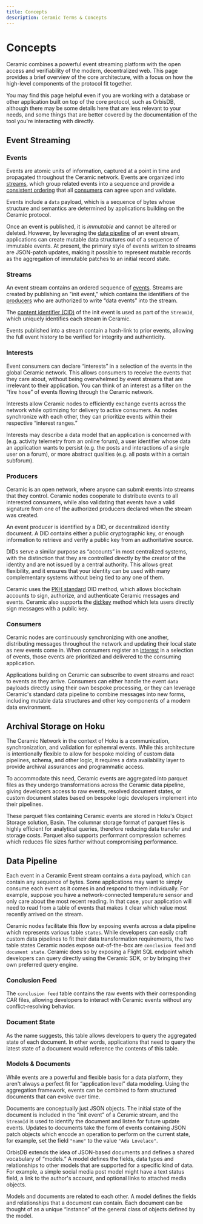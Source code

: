 ```yaml
---
title: Concepts
description: Ceramic Terms & Concepts
---
```


# Concepts

Ceramic combines a powerful event streaming platform with the open access and verifiability of the modern, decentralized web. This page provides a brief overview of the core architecture, with a focus on how the high-level components of the protocol fit together.

You may find this page helpful even if you are working with a database or other application built on top of the core protocol, such as OrbisDB, although there may be some details here that are less relevant to your needs, and some things that are better covered by the documentation of the tool you're interacting with directly.

## Event Streaming

### Events

Events are atomic units of information, captured at a point in time and propagated throughout the Ceramic network. Events are organized into [streams](#streams), which group related events into a sequence and provide a [consistent ordering](#consistent-ordering) that all [consumers](#consumers) can agree upon and validate.

Events include a `data` payload, which is a sequence of bytes whose structure and semantics are determined by applications building on the Ceramic protocol.

Once an event is published, it is *immutable* and cannot be altered or deleted. However, by leveraging the [data pipeline](#data-pipeline) of an event stream, applications can create mutable data structures out of a sequence of immutable events. At present, the primary style of events written to streams are JSON-patch updates, making it possible to represent mutable records as the aggregation of immutable patches to an initial record state.

### Streams

An event stream contains an ordered sequence of [events](#events). Streams are created by publishing an "init event," which contains the identifiers of the [producers](#producers) who are authorized to write “data events” into the stream.

The [content identifier (CID)](https://docs.ipfs.tech/concepts/content-addressing/) of the init event is used as part of the `StreamId`, which uniquely identifies each stream in Ceramic.

Events published into a stream contain a hash-link to prior events, allowing the full event history to be verified for integrity and authenticity.

### Interests

Event consumers can declare “interests” in a selection of the events in the global Ceramic network. This allows consumers to receive the events that they care about, without being overwhelmed by event streams that are irrelevant to their application. You can think of an interest as a filter on the “fire hose” of events flowing through the Ceramic network. 

Interests allow Ceramic nodes to efficiently exchange events across the network while optimizing for delivery to active consumers. As nodes synchronize with each other, they can prioritize events within their respective “interest ranges.”

Interests may describe a data model that an application is concerned with (e.g. activity telemetry from an online forum), a user identifier whose data an application wants to persist (e.g. the posts and interactions of a single user on a forum), or more abstract qualities (e.g. all posts within a certain subforum).

### Producers

Ceramic is an open network, where anyone can submit events into streams that they control. Ceramic nodes cooperate to distribute events to all interested consumers, while also validating that events have a valid signature from one of the authorized producers declared when the stream was created.

An event producer is identified by a DID, or decentralized identity document. A DID contains either a public cryptographic key, or enough information to retrieve and verify a public key from an authoritative source. 

DIDs serve a similar purpose as “accounts” in most centralized systems, with the distinction that they are controlled directly by the creator of the identity and are not issued by a central authority. This allows great flexibility, and it ensures that your identity can be used with many complementary systems without being tied to any one of them.

Ceramic uses the [PKH standard](https://github.com/w3c-ccg/did-pkh/blob/main/did-pkh-method-draft.md) DID method, which allows blockchain accounts to sign, authorize, and authenticate Ceramic messages and events. Ceramic also supports the [did:key](https://w3c-ccg.github.io/did-method-key/) method which lets users directly sign messages with a public key.

### Consumers

Ceramic nodes are continuously synchronizing with one another, distributing messages throughout the network and updating their local state as new events come in. When consumers register an [interest](#interests) in a selection of events, those events are prioritized and delivered to the consuming application.

Applications building on Ceramic can subscribe to event streams and react to events as they arrive. Consumers can either handle the event `data` payloads directly using their own bespoke processing, or they can leverage Ceramic's standard data pipeline to combine messages into new forms, including mutable data structures and other key components of a modern data environment.

## Archival Storage on Hoku

The Ceramic Network in the context of Hoku is a communication, synchronization, and validation for ephemral events. While this architecture is intentionally flexible to allow for bespoke molding of custom data pipelines, schema, and other logic, it requires a data availability layer to provide archival assurances and programmatic access. 

To accommodate this need, Ceramic events are aggregated into parquet files as they undergo transformations across the Ceramic data pipeline, giving developers access to raw events, resolved document states, or custom document states based on bespoke logic developers implement into their pipelines.

These parquet files containing Ceramic events are stored in Hoku's Object Storage solution, Basin. The columnar storage format of parquet files is highly efficient for analytical queries, therefore reducing data transfer and storage costs. Parquet also supports performant compression schemes which reduces file sizes further without compromising performance.

## Data Pipeline

Each event in a Ceramic Event stream contains a `data` payload, which can contain any sequence of bytes. Some applications may want to simply consume each event as it comes in and respond to them individually. For example, suppose you have a network-connected temperature sensor and only care about the most recent reading. In that case, your application will need to read from a table of events that makes it clear which value most recently arrived on the stream.

Ceramic nodes facilitate this flow by exposing events across a data pipeline which represents various table `states`. While developers can easily craft custom data pipelines to fit their data transformation requirements, the two table states Ceramic nodes expose out-of-the-box are `conclusion feed` and `document state`. Ceramic does so by exposing a Flight SQL endpoint which developers can query directly using the Ceramic SDK, or by bringing their own preferred query engine.

### Conclusion Feed

The `conclusion feed` table contains the raw events with their corresponding CAR files, allowing developers to interact with Ceramic events without any conflict-resolving behavior. 

### Document State

As the name suggests, this table allows developers to query the aggregated state of each document. In other words, applications that need to query the latest state of a document would reference the contents of this table.

### Models & Documents

While events are a powerful and flexible basis for a data platform, they aren't always a perfect fit for “application level” data modeling. Using the aggregation framework, events can be combined to form structured documents that can evolve over time.

Documents are conceptually just JSON objects. The initial state of the document is included in the “init event” of a Ceramic stream, and the `StreamId` is used to identify the document and listen for future update events. Updates to documents take the form of events containing JSON patch objects which encode an operation to perform on the current state, for example, set the field `"name"` to the value `"Ada Lovelace"`. 

OrbisDB extends the idea of JSON-based documents and defines a shared vocabulary of “models.” A model defines the fields, data types and relationships to other models that are supported for a specific kind of data. For example, a simple social media post model might have a text status field, a link to the author's account, and optional links to attached media objects.

Models and documents are related to each other. A model defines the fields and relationships that a document can contain. Each document can be thought of as a unique “instance” of the general class of objects defined by the model.
